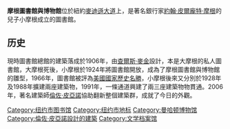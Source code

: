 {{Infobox library
| library_name = 摩根圖書館與博物館| name_en=Morgan Library & Museum| image   =Pierpont Morgan Library NY 2006 crop.jpg
|country         ={{USA}}
| location     = [[紐約市|紐約市]][[曼哈頓|曼哈頓]]
| type         = 
| established  = 1924年
| num_branches =
| coordinates        = {{coord|40|44|58.1|N|73|58|53.0|W|region:AT-9_type:landmark|display=inline,title}}
| collection_size = 30萬
| website      ={{url|www.themorgan.org}}
}}
'''摩根圖書館與博物館'''位於紐約[[麥迪遜大道|麥迪遜大道]]上，是著名銀行家[[約翰·皮爾龐特·摩根|約翰·皮爾龐特·摩根]]的兒子小摩根成立的圖書館。

==历史==
現時圖書館總館的建築落成於1906年，由[[查爾斯·麥金|查爾斯·麥金]]設計，本是大摩根的私人圖書館，大摩根死後，小摩根於1924年將圖書館開放，成為了摩根圖書館與博物館的雛型，1966年，圖書館被評為[[美國國家歷史名勝|美國國家歷史名勝]]，小摩根後來又分別於1928年及1988年擴建兩座建築物，1991年，一條通道興建了兩三座建築物物貫通。2006年，著名建築師[[倫佐·皮亞諾|倫佐·皮亞諾]]協助翻新整個建築群，成就了今日的外觀。

{{曼哈顿博物馆}}
{{Authority control}}
[[Category:纽约市图书馆|Category:纽约市图书馆]]
[[Category:纽约市地标|Category:纽约市地标]]
[[Category:曼哈顿博物馆|Category:曼哈顿博物馆]]
[[Category:倫佐·皮亞諾設計的建築|Category:倫佐·皮亞諾設計的建築]]
[[Category:文学档案馆|Category:文学档案馆]]